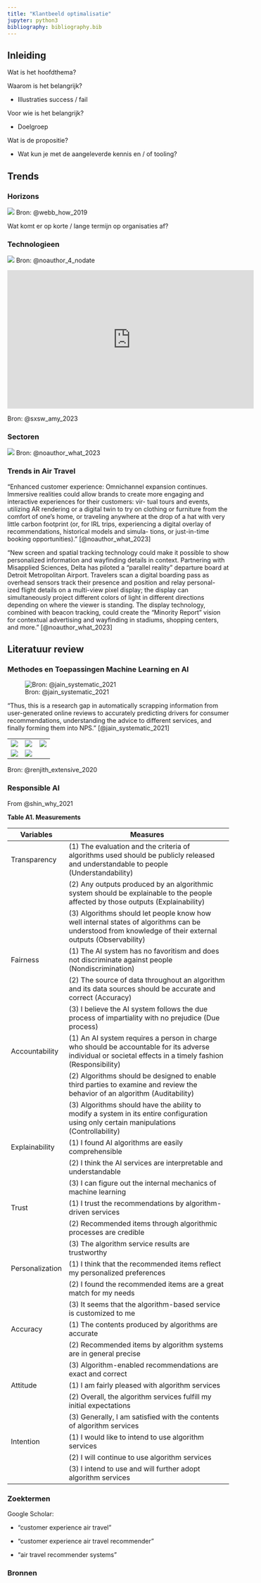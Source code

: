 ```yaml
---
title: "Klantbeeld optimalisatie"
jupyter: python3
bibliography: bibliography.bib
---
```


## Inleiding

Wat is het hoofdthema?

Waarom is het belangrijk?

-   Illustraties success / fail

Voor wie is het belangrijk?

-   Doelgroep

Wat is de propositie?

-   Wat kun je met de aangeleverde kennis en / of tooling?

## Trends

### Horizons

[![](https://hbr.org/resources/images/article_assets/2019/07/W190711_WEBB_AFUTURISTS.png)](https://hbr.org/2019/07/how-to-do-strategic-planning-like-a-futurist) Bron: @webb_how_2019

Wat komt er op korte / lange termijn op organisaties af?

### Technologieen

[![](hypecycle.png){target="_blank"}](https://www.gartner.com/en/articles/what-s-new-in-the-2023-gartner-hype-cycle-for-emerging-technologies) Bron: @noauthor_4_nodate

```{=html}

<iframe width="560" height="315" src="https://www.youtube.com/embed/vMUpzxZB3-Y?si=fsEegzBCfUMTBq-2" title="YouTube video player" frameborder="0" allow="accelerometer; autoplay; clipboard-write; encrypted-media; gyroscope; picture-in-picture; web-share" allowfullscreen></iframe>
```
Bron: @sxsw_amy_2023

### Sectoren

[![](futurereport.png)](https://drive.google.com/drive/folders/1v5JNnssO1Oo6n6szsB-b7bZyQog8qoCC?usp=sharing) Bron: @noauthor_what_2023

### Trends in Air Travel

"Enhanced customer experience: Omnichannel expansion continues. Immersive realities could allow brands to create more engaging and interactive experiences for their customers: vir- tual tours and events, utilizing AR rendering or a digital twin to try on clothing or furniture from the comfort of one’s home, or traveling anywhere at the drop of a hat with very little carbon footprint (or, for IRL trips, experiencing a digital overlay of recommendations, historical models and simula- tions, or just-in-time booking opportunities)." [@noauthor_what_2023]

"New screen and spatial tracking technology could make it possible to show personalized information and wayfinding details in context. Partnering with Misapplied Sciences, Delta has piloted a “parallel reality” departure board at Detroit Metropolitan Airport. Travelers scan a digital boarding pass as overhead sensors track their presence and position and relay personal- ized flight details on a multi-view pixel display; the display can simultaneously project different colors of light in different directions depending on where the viewer is standing. The display technology, combined with beacon tracking, could create the “Minority Report” vision for contextual advertising and wayfinding in stadiums, shopping centers, and more." [@noauthor_what_2023]

## Literatuur review

### Methodes en Toepassingen Machine Learning en AI

![Bron: @jain_systematic_2021](machinelearning-tourism.jpeg)

"Thus, this is a research gap in automatically scrapping information from user-generated online reviews to accurately predicting drivers for consumer recommendations, understanding the advice to different services, and finally forming them into NPS." [@jain_systematic_2021]

|                       |                       |                       |
|-----------------------|-----------------------|-----------------------|
| ![](recommender1.jpg) | ![](recommender2.jpg) | ![](recommender3.jpg) |
| ![](recommender4.jpg) | ![](recommender5.jpg) |                       |

Bron: @renjith_extensive_2020

### Responsible AI

From @shin_why_2021

**Table A1. Measurements**

| Variables       | Measures                                                                                                                                                     |
|------------------|------------------------------------------------------|
| Transparency    | \(1\) The evaluation and the criteria of algorithms used should be publicly released and understandable to people (Understandability)                        |
|                 | \(2\) Any outputs produced by an algorithmic system should be explainable to the people affected by those outputs (Explainability)                           |
|                 | \(3\) Algorithms should let people know how well internal states of algorithms can be understood from knowledge of their external outputs (Observability)    |
| Fairness        | \(1\) The AI system has no favoritism and does not discriminate against people (Nondiscrimination)                                                           |
|                 | \(2\) The source of data throughout an algorithm and its data sources should be accurate and correct (Accuracy)                                              |
|                 | \(3\) I believe the AI system follows the due process of impartiality with no prejudice (Due process)                                                        |
| Accountability  | \(1\) An AI system requires a person in charge who should be accountable for its adverse individual or societal effects in a timely fashion (Responsibility) |
|                 | \(2\) Algorithms should be designed to enable third parties to examine and review the behavior of an algorithm (Auditability)                                |
|                 | \(3\) Algorithms should have the ability to modify a system in its entire configuration using only certain manipulations (Controllability)                   |
| Explainability  | \(1\) I found AI algorithms are easily comprehensible                                                                                                        |
|                 | \(2\) I think the AI services are interpretable and understandable                                                                                           |
|                 | \(3\) I can figure out the internal mechanics of machine learning                                                                                            |
| Trust           | \(1\) I trust the recommendations by algorithm-driven services                                                                                               |
|                 | \(2\) Recommended items through algorithmic processes are credible                                                                                           |
|                 | \(3\) The algorithm service results are trustworthy                                                                                                          |
| Personalization | \(1\) I think that the recommended items reflect my personalized preferences                                                                                 |
|                 | \(2\) I found the recommended items are a great match for my needs                                                                                           |
|                 | \(3\) It seems that the algorithm-based service is customized to me                                                                                          |
| Accuracy        | \(1\) The contents produced by algorithms are accurate                                                                                                       |
|                 | \(2\) Recommended items by algorithm systems are in general precise                                                                                          |
|                 | \(3\) Algorithm-enabled recommendations are exact and correct                                                                                                |
| Attitude        | \(1\) I am fairly pleased with algorithm services                                                                                                            |
|                 | \(2\) Overall, the algorithm services fulfill my initial expectations                                                                                        |
|                 | \(3\) Generally, I am satisfied with the contents of algorithm services                                                                                      |
| Intention       | \(1\) I would like to intend to use algorithm services                                                                                                       |
|                 | \(2\) I will continue to use algorithm services                                                                                                              |
|                 | \(3\) I intend to use and will further adopt algorithm services                                                                                              |

### Zoektermen

Google Scholar:

-   "customer experience air travel"

-   "customer experience air travel recommender"

-   "air travel recommender systems"

### Bronnen

::: {#refs}
:::
